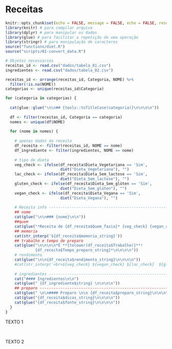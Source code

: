 # Receitas


```r
knitr::opts_chunk$set(echo = FALSE, message = FALSE, echo = FALSE, results = 'asis')
library(knitr) # para compilar arquivo
library(dplyr) # para manipular os dados
library(glue) # para facilitar a repetição de uma operação
library(stringr) # para manipulação de caracteres
source("functions/diet.R")
source("scripts/01-convert_data.R")

# Objetos necessarios
receitas_id <- read.csv("dados/tabela_01.csv")
ingredientes <- read.csv("dados/tabela_02.csv")

receitas_id <- arrange(receitas_id, Categoria, NOME) %>%
  filter(!is.na(NOME))
categorias <- unique(receitas_id$Categoria)
```


```r
for (categoria in categorias) {
  
  cat(glue::glue("\n\n## {tools::toTitleCase(categoria)}\n\n\n\n"))
  
  df <- filter(receitas_id, Categoria == categoria)
  nomes <- unique(df$NOME)  
  
  for (nome in nomes) {
    
    # apenas dados da receita
    df_receita <- filter(receitas_id, NOME == nome)
    df_ingrediente <- filter(ingredientes, NOME == nome)
    
    # tipo de dieta
    veg_check <- ifelse(df_receita$Dieta_Vegetariana == 'Sim', 
                        diet("Dieta_Vegetariana"), "")
    lac_check <- ifelse(df_receita$Dieta_Sem_lactose == 'Sim', 
                        diet("Dieta_Sem_lactose"), "")
    gluten_check <- ifelse(df_receita$Dieta_Sem_glúten == 'Sim', 
                        diet("Dieta_Sem_glúten"), "")
    vegan_check <- ifelse(df_receita$Dieta_Vegana == 'Sim', 
                        diet("Dieta_Vegana"), "")
    
    # Receita info -------------------------------------------------------------
    ## nome
    cat(glue("\n\n### {nome}\n\n"))
    ##quem
    cat(glue("*Receita de {df_receita$Quem_fazia}* {veg_check} {vegan_check} {lac_check}{gluten_check} \n\n"))
    ## memoria
    cat(str_interp('${df_receita$memoria_string}'))
    ## trabalho e tempo de preparo
    cat(glue("\n\n\n\n*É **{tolower(df_receita$Trabalho)}**!
             {df_receita$Tempo_preparo_string}*\n\n\n\n"))
    # rendimento
    cat(glue("\n\n{df_receita$rendimento_string}\n\n\n\n"))
    #cat(str_interp('<br>${veg_check} ${vegan_check} ${lac_check}  ${gluten_check} \n\n'))
    
    # ingredientes -------------------------------------------------------------
    cat("#### Ingredientes\n\n")
    cat(glue(" {df_ingrediente$string} \n\n\n\n"))
    ## preparo -----------------------------------------------------------------
    cat(glue(" \n\n#### Preparo \n\n {df_receita$preparo_string}\n\n\n\n"))
    cat(glue("{df_receita$dicas_string}\n\n\n\n"))
    cat(glue("{df_receita$fonte_string}\n\n\n\n"))
  }
}  

```

:::::: {.cols data-latex=""}

::: {.col data-latex="{0.55\textwidth}"}
TEXTO 1
:::

::: {.col data-latex="{0.05\textwidth}"}
\ 
<!-- an empty Div (with a white space), serving as
a column separator -->
:::

::: {.col data-latex="{0.4\textwidth}"}
TEXTO 2
:::
::::::
